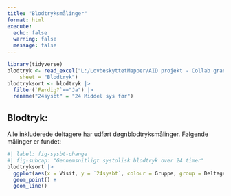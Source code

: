 ```yaml
---
title: "Blodtryksmålinger"
format: html
execute:
  echo: false
  warning: false
  message: false
---
```


```r
library(tidyverse)
blodtryk <- read_excel("L:/LovbeskyttetMapper/AID projekt - Collab grant/WP2+3 (AIDBeyond)/AID-BEYOND Trial Master File/16) Data analyser/Analyseskema samlet NY.xlsx", 
    sheet = "Blodtryk")
blodtryksort <- blodtryk |> 
  filter(`Færdig?`=="Ja") |> 
  rename("24sysbt" = "24 Middel sys før")
```

## Blodtryk:
Alle inkluderede deltagere har udført døgnblodtryksmålinger. Følgende målinger er fundet:

```r
#| label: fig-sysbt-change
#| fig-subcap: "Gennemsnitligt systolisk blodtryk over 24 timer"
blodtryksort |> 
  ggplot(aes(x = Visit, y = `24sysbt`, colour = Gruppe, group = Deltager)) +
  geom_point() + 
  geom_line()
```


